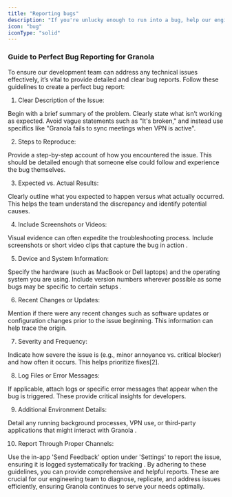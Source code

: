 ```yaml
---
title: "Reporting bugs"
description: "If you're unlucky enough to run into a bug, help our engineers out by sharing the most information possible."
icon: "bug"
iconType: "solid"
---
```


### Guide to Perfect Bug Reporting for Granola

To ensure our development team can address any technical issues effectively, it’s vital to provide detailed and clear bug reports. Follow these guidelines to create a perfect bug report:

1. Clear Description of the Issue:

Begin with a brief summary of the problem. Clearly state what isn’t working as expected. Avoid vague statements such as "It's broken," and instead use specifics like "Granola fails to sync meetings when VPN is active".

2. Steps to Reproduce:

Provide a step-by-step account of how you encountered the issue. This should be detailed enough that someone else could follow and experience the bug themselves.

3. Expected vs. Actual Results:

Clearly outline what you expected to happen versus what actually occurred. This helps the team understand the discrepancy and identify potential causes.

4. Include Screenshots or Videos:

Visual evidence can often expedite the troubleshooting process. Include screenshots or short video clips that capture the bug in action .

5. Device and System Information:

Specify the hardware (such as MacBook or Dell laptops) and the operating system you are using. Include version numbers wherever possible as some bugs may be specific to certain setups .

6. Recent Changes or Updates:

Mention if there were any recent changes such as software updates or configuration changes prior to the issue beginning. This information can help trace the origin.

7. Severity and Frequency:

Indicate how severe the issue is (e.g., minor annoyance vs. critical blocker) and how often it occurs. This helps prioritize fixes[2].

8. Log Files or Error Messages:

If applicable, attach logs or specific error messages that appear when the bug is triggered. These provide critical insights for developers.

9. Additional Environment Details:

Detail any running background processes, VPN use, or third-party applications that might interact with Granola .

10. Report Through Proper Channels:

Use the in-app 'Send Feedback' option under 'Settings' to report the issue, ensuring it is logged systematically for tracking .
By adhering to these guidelines, you can provide comprehensive and helpful reports. These are crucial for our engineering team to diagnose, replicate, and address issues efficiently, ensuring Granola continues to serve your needs optimally.
